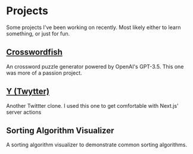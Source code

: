 
# Projects

Some projects I've been working on recently. Most likely either to learn something, or just for fun.

## [Crosswordfish](https://crosswordfish.vercel.app)

An crossword puzzle generator powered by OpenAI's GPT-3.5. This one was more of a passion project.

<GithubStatsCard variant="repo" repo="crosswordfish" />

## [Y (Twytter)](https://twytter-1.vercel.app)

Another Twittter clone. I used this one to get comfortable with Next.js' server actions

<GithubStatsCard variant="repo" repo="y" />

## Sorting Algorithm Visualizer

A sorting algorithm visualizer to demonstrate common sorting algorithms.

<GithubStatsCard variant="repo" repo="algorithm-visualizer" />
